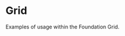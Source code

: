 
<Meta title="Grid" of={GridStories} />

# Grid

Examples of usage within the Foundation Grid.

<style>
  {`
    .sbdocs-content {
      max-width: none !important;
    }
  `}
</style>

<Canvas>
  <Story of={GridStories.Grid} />
</Canvas>
